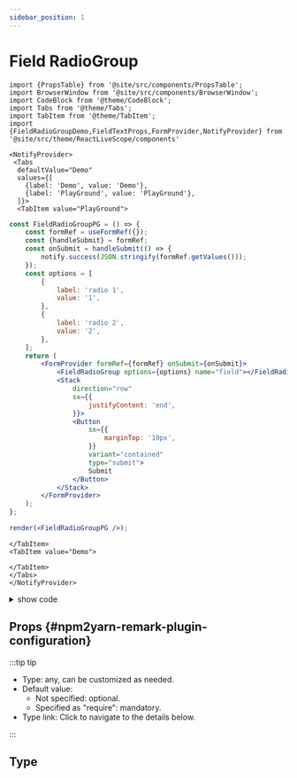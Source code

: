 ```yaml
---
sidebar_position: 1
---
```


# Field RadioGroup



```mdx-code-block
import {PropsTable} from '@site/src/components/PropsTable';
import BrowserWindow from '@site/src/components/BrowserWindow';
import CodeBlock from '@theme/CodeBlock';
import Tabs from '@theme/Tabs';
import TabItem from '@theme/TabItem';
import {FieldRadioGroupDemo,FieldTextProps,FormProvider,NotifyProvider} from '@site/src/theme/ReactLiveScope/components'
```

```mdx-code-block
<NotifyProvider>
 <Tabs
  defaultValue="Demo"
  values={[
    {label: 'Demo', value: 'Demo'},
    {label: 'PlayGround', value: 'PlayGround'},
  ]}>
  <TabItem value="PlayGround">
```

```jsx live noInline
const FieldRadioGroupPG = () => {
	const formRef = useFormRef({});
	const {handleSubmit} = formRef;
	const onSubmit = handleSubmit(() => {
		notify.success(JSON.stringify(formRef.getValues()));
	});
	const options = [
		{
			label: 'radio 1',
			value: '1',
		},
		{
			label: 'radio 2',
			value: '2',
		},
	];
	return (
		<FormProvider formRef={formRef} onSubmit={onSubmit}>
			<FieldRadioGroup options={options} name="field"></FieldRadioGroup>
			<Stack
				direction="row"
				sx={{
					justifyContent: 'end',
				}}>
				<Button
					sx={{
						marginTop: '10px',
					}}
					variant="contained"
					type="submit">
					Submit
				</Button>
			</Stack>
		</FormProvider>
	);
};

render(<FieldRadioGroupPG />);
```

```mdx-code-block
</TabItem>
<TabItem value="Demo">
```

<BrowserWindow>
	<FieldRadioGroupDemo />
</BrowserWindow>

```mdx-code-block
</TabItem>
</Tabs>
</NotifyProvider>
```

<details>
  <summary>show code</summary>
```mdx-code-block
<Tabs>
<TabItem value="componennt">
```

```tsx {5,8,12,41-61} showLineNumbers
import {Button, Stack} from '@mui/material';
import PropsTable from '@site/src/components/PropsTable';
import {NotifyProvider} from 'mui-eazy';
import {
	useFormRef,
	FieldDatePicker,
	FormProvider,
	notify,
	LocalizationProvider,
} from 'mui-eazy';

export const FieldRadioGroupDemo = () => {
	const formRef = useFormRef({});
	const {handleSubmit} = formRef;
	const onSubmit = handleSubmit(() => {
		notify.success(JSON.stringify(formRef.getValues()));
	});
	return (
		<FormProvider formRef={formRef} onSubmit={onSubmit}>
			<FieldRadioGroup name="field"></FieldRadioGroup>
			<Stack
				direction="row"
				sx={{
					justifyContent: 'end',
				}}>
				<Button
					sx={{
						marginTop: '10px',
					}}
					variant="contained"
					type="submit">
					Submit
				</Button>
			</Stack>
		</FormProvider>
	);
};
```

```mdx-code-block
</TabItem>
</Tabs>
```

</details>

## Props {#npm2yarn-remark-plugin-configuration}

:::tip tip

-   Type: any, can be customized as needed.
-   Default value:
    -   Not specified: optional.
    -   Specified as "require": mandatory.
-   Type link: Click to navigate to the details below.

:::

## Type

<FieldTextProps></FieldTextProps>
